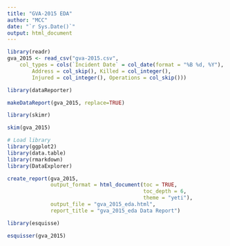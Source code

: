 ```yaml
---
title: "GVA-2015 EDA"
author: "MCC"
date: "`r Sys.Date()`"
output: html_document
---
```


```r
library(readr)
gva_2015 <- read_csv("gva-2015.csv", 
    col_types = cols(`Incident Date` = col_date(format = "%B %d, %Y"), 
        Address = col_skip(), Killed = col_integer(), 
        Injured = col_integer(), Operations = col_skip()))
```



```r
library(dataReporter)

makeDataReport(gva_2015, replace=TRUE)

```

```r
library(skimr)

skim(gva_2015)
```



```r
# Load library
library(ggplot2)
library(data.table)
library(rmarkdown)
library(DataExplorer)

create_report(gva_2015,
              output_format = html_document(toc = TRUE, 
                                            toc_depth = 6, 
                                            theme = "yeti"),
              output_file = "gva_2015_eda.html",
              report_title = "gva_2015_eda Data Report")
```




```r
library(esquisse)

esquisser(gva_2015)
```









